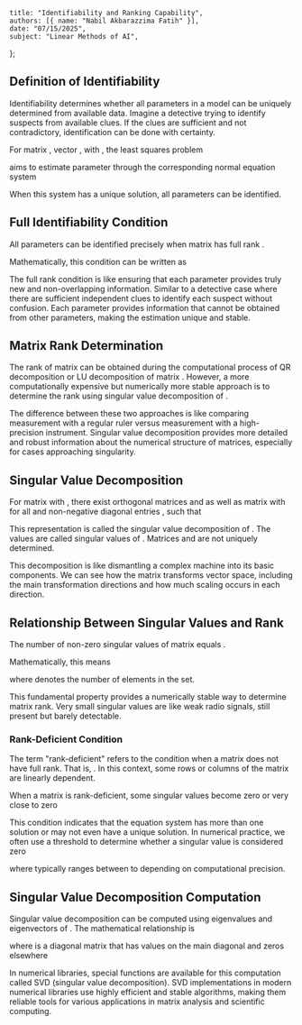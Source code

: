     title: "Identifiability and Ranking Capability",
    authors: [{ name: "Nabil Akbarazzima Fatih" }],
    date: "07/15/2025",
    subject: "Linear Methods of AI",
};

## Definition of Identifiability

Identifiability determines whether all parameters in a model can be uniquely determined from available data. Imagine a detective trying to identify suspects from available clues. If the clues are sufficient and not contradictory, identification can be done with certainty.

For matrix <InlineMath math="A \in \mathbb{R}^{m \times n}" />, vector <InlineMath math="b \in \mathbb{R}^m" />, with <InlineMath math="m \geq n" />, the least squares problem

<BlockMath math="\min_x \|Ax - b\|_2^2" />

aims to estimate parameter <InlineMath math="x \in \mathbb{R}^n" /> through the corresponding normal equation system

<BlockMath math="A^T x = A^T b" />

When this system has a unique solution, all parameters can be identified.

## Full Identifiability Condition

All parameters can be identified precisely when matrix <InlineMath math="A" /> has full rank <InlineMath math="n" />.

Mathematically, this condition can be written as

<BlockMath math="\text{Rank}(A) = \min(m, n) = n" />

The full rank condition is like ensuring that each parameter provides truly new and non-overlapping information. Similar to a detective case where there are sufficient independent clues to identify each suspect without confusion. Each parameter provides information that cannot be obtained from other parameters, making the estimation unique and stable.

## Matrix Rank Determination

The rank of matrix <InlineMath math="A \in \mathbb{R}^{m \times n}" /> can be obtained during the computational process of QR decomposition or LU decomposition of matrix <InlineMath math="A" />. However, a more computationally expensive but numerically more stable approach is to determine the rank using singular value decomposition of <InlineMath math="A" />.

The difference between these two approaches is like comparing measurement with a regular ruler versus measurement with a high-precision instrument. Singular value decomposition provides more detailed and robust information about the numerical structure of matrices, especially for cases approaching singularity.

## Singular Value Decomposition

For matrix <InlineMath math="A \in \mathbb{R}^{m \times n}" /> with <InlineMath math="\text{Rank}(A) = r" />, there exist orthogonal matrices <InlineMath math="U \in \mathbb{R}^{m \times m}" /> and <InlineMath math="V \in \mathbb{R}^{n \times n}" /> as well as matrix <InlineMath math="S = (s_{ij})_{i=1,\ldots,m}" /> with <InlineMath math="s_{ij} = 0" /> for all <InlineMath math="i \neq j" /> and non-negative diagonal entries <InlineMath math="s_{11} \geq s_{22} \geq \cdots \geq 0" />, such that

<BlockMath math="A = USV^T" />

This representation is called the singular value decomposition of <InlineMath math="A" />. The values <InlineMath math="\sigma_i = s_{ii}" /> are called singular values of <InlineMath math="A" />. Matrices <InlineMath math="U" /> and <InlineMath math="V" /> are not uniquely determined.

This decomposition is like dismantling a complex machine into its basic components. We can see how the matrix transforms vector space, including the main transformation directions and how much scaling occurs in each direction.

## Relationship Between Singular Values and Rank

The number of non-zero singular values of matrix <InlineMath math="A" /> equals <InlineMath math="\text{Rank}(A)" />.

Mathematically, this means

<BlockMath math="\text{Rank}(A) = \#\{\sigma_i : \sigma_i > 0\}" />

where <InlineMath math="\#" /> denotes the number of elements in the set.

This fundamental property provides a numerically stable way to determine matrix rank. Very small singular values are like weak radio signals, still present but barely detectable. 

### Rank-Deficient Condition

The term "rank-deficient" refers to the condition when a matrix does not have full rank. That is, <InlineMath math="\text{Rank}(A) < \min(m, n)" />. In this context, some rows or columns of the matrix are linearly dependent.

When a matrix is rank-deficient, some singular values become zero or very close to zero

<BlockMath math="\sigma_r > \sigma_{r+1} = \sigma_{r+2} = \cdots = \sigma_{\min(m,n)} = 0" />

This condition indicates that the equation system has more than one solution or may not even have a unique solution. In numerical practice, we often use a threshold <InlineMath math="\epsilon" /> to determine whether a singular value is considered zero

<BlockMath math="\sigma_i \leq \epsilon \cdot \sigma_1" />

where <InlineMath math="\epsilon" /> typically ranges between <InlineMath math="10^{-12}" /> to <InlineMath math="10^{-16}" /> depending on computational precision.

## Singular Value Decomposition Computation

Singular value decomposition can be computed using eigenvalues and eigenvectors of <InlineMath math="A^T A" />. The mathematical relationship is

<BlockMath math="A^T A = V \Sigma^2 V^T" />

where <InlineMath math="\Sigma^2 = \text{diag}(\sigma_1^2, \sigma_2^2, \ldots, \sigma_n^2)" /> is a diagonal matrix that has values <InlineMath math="\sigma_i^2" /> on the main diagonal and zeros elsewhere

<BlockMath math="\Sigma^2 = \begin{pmatrix} \sigma_1^2 & 0 & \cdots & 0 \\ 0 & \sigma_2^2 & \cdots & 0 \\ \vdots & \vdots & \ddots & \vdots \\ 0 & 0 & \cdots & \sigma_n^2 \end{pmatrix}" />

In numerical libraries, special functions are available for this computation called SVD (singular value decomposition). SVD implementations in modern numerical libraries use highly efficient and stable algorithms, making them reliable tools for various applications in matrix analysis and scientific computing.
